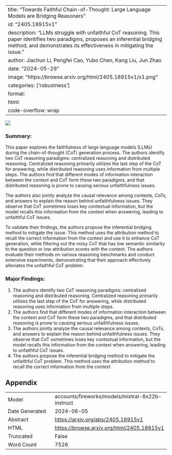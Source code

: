 
---
title: "Towards Faithful Chain-of-Thought: Large Language Models are Bridging Reasoners"
id: "2405.18915v1"
description: "LLMs struggle with unfaithful CoT reasoning. This paper identifies two paradigms, proposes an inferential bridging method, and demonstrates its effectiveness in mitigating the issue."
author: Jiachun Li, Pengfei Cao, Yubo Chen, Kang Liu, Jun Zhao
date: "2024-05-29"
image: "https://browse.arxiv.org/html/2405.18915v1/x1.png"
categories: ['robustness']
format:
  html:
    code-overflow: wrap
---

![](https://browse.arxiv.org/html/2405.18915v1/x1.png)

### Summary:

This paper explores the faithfulness of large language models (LLMs) during the chain-of-thought (CoT) generation process. The authors identify two CoT reasoning paradigms: centralized reasoning and distributed reasoning. Centralized reasoning primarily utilizes the last step of the CoT for answering, while distributed reasoning uses information from multiple steps. The authors find that different modes of information interaction between the context and CoT form these two paradigms, and that distributed reasoning is prone to causing serious unfaithfulness issues.

The authors also jointly analyze the causal relevance among contexts, CoTs, and answers to explain the reason behind unfaithfulness issues. They observe that CoT sometimes loses key contextual information, but the model recalls this information from the context when answering, leading to unfaithful CoT issues.

To validate their findings, the authors propose the inferential bridging method to mitigate the issue. This method uses the attribution method to recall the correct information from the context and use it to enhance CoT generation, while filtering out the noisy CoT that has low semantic similarity to the question or low attribution scores with the context. The authors evaluate their methods on various reasoning benchmarks and conduct extensive experiments, demonstrating that their approach effectively alleviates the unfaithful CoT problem.

### Major Findings:

1. The authors identify two CoT reasoning paradigms: centralized reasoning and distributed reasoning. Centralized reasoning primarily utilizes the last step of the CoT for answering, while distributed reasoning uses information from multiple steps.
2. The authors find that different modes of information interaction between the context and CoT form these two paradigms, and that distributed reasoning is prone to causing serious unfaithfulness issues.
3. The authors jointly analyze the causal relevance among contexts, CoTs, and answers to explain the reason behind unfaithfulness issues. They observe that CoT sometimes loses key contextual information, but the model recalls this information from the context when answering, leading to unfaithful CoT issues.
4. The authors propose the inferential bridging method to mitigate the unfaithful CoT problem. This method uses the attribution method to recall the correct information from the context

## Appendix

|          |          |
|----------|----------|
| Model     | accounts/fireworks/models/mixtral-8x22b-instruct       |
| Date Generated     | 2024-06-05       |
| Abstract | [https://arxiv.org/abs/2405.18915v1](https://arxiv.org/abs/2405.18915v1)        |
| HTML     | [https://browse.arxiv.org/html/2405.18915v1](https://browse.arxiv.org/html/2405.18915v1)       |
| Truncated       | False       |
| Word Count       | 7526       |